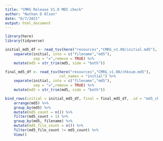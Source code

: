 ```yaml
---
title: "CMRG Release V1.0 MD5 check"
author: "Nathan D Olson"
date: "6/7/2021"
output: html_document
---
```


```r
library(here)
library(tidyverse)
```

```r
initial_md5_df <- read_tsv(here("resources","CMRG_v1.00/initial.md5"), col_names = "initial") %>% 
    separate(initial, into = c("filename","md5"), 
             sep = "=",remove = TRUE) %>% 
    mutate(md5 = str_trim(md5, side = "both"))

final_md5_df <- read_tsv(here("resources","CMRG_v1.00/chksum.md5"), 
                         col_names = "initial") %>% 
    separate(initial, into = c("filename","md5"), 
             sep = "=",remove = TRUE) %>% 
    mutate(md5 = str_trim(md5, side = "both"))

bind_rows(initial = initial_md5_df, final = final_md5_df, .id = "md5_check") %>% 
    arrange(md5) %>% 
    group_by(md5) %>% 
    mutate(md5_count = n()) %>% 
    filter(md5_count > 1) %>% 
    group_by(md5, filename) %>% 
    mutate(md5_file_count = n()) %>% 
    filter(md5_file_count != md5_count) %>% 
    View()
```


